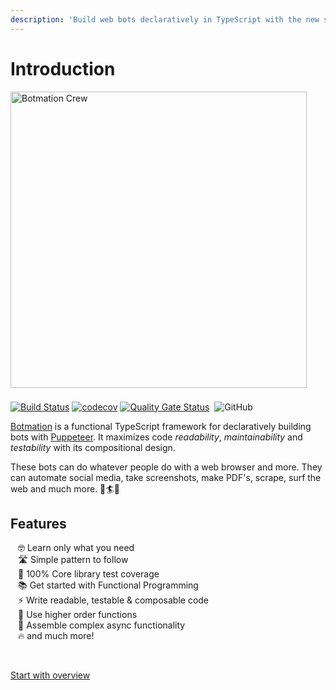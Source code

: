 ```yaml
---
description: 'Build web bots declaratively in TypeScript with the new simple framework called Botmation'
---
```


# Introduction

<img src="banner/1556x379v2.png" alt="Botmation Crew" width="474" style="margin-bottom: .5rem" />

[![Build Status](https://travis-ci.com/mrWh1te/Botmation.svg?branch=master)](https://travis-ci.com/mrWh1te/Botmation)
[![codecov](https://img.shields.io/codecov/c/github/mrWh1te/Botmation/master?label=codecov)](https://codecov.io/gh/mrWh1te/Botmation)
[![Quality Gate Status](https://sonarcloud.io/api/project_badges/measure?project=mrWh1te_Botmation&metric=alert_status)](https://sonarcloud.io/dashboard?id=mrWh1te_Botmation)
[<img src="https://david-dm.org/mrWh1te/Botmation/status.svg" alt="" />](https://david-dm.org/mrWh1te/Botmation)
![GitHub](https://img.shields.io/github/license/mrWh1te/Botmation)

[Botmation](https://github.com/mrWh1te/Botmation) is a functional TypeScript framework for declaratively building bots with [Puppeteer](https://github.com/puppeteer/puppeteer). It maximizes code *readability*, *maintainability* and *testability* with its compositional design.

These bots can do whatever people do with a web browser and more. They can automate social media, take screenshots, make PDF's, scrape, surf the web and much more. 🌊🏄📸

## Features

<ul style="padding-left:.75rem;list-style:none;">
<li>🤓 Learn only what you need</li>
<li>🛣️ Simple pattern to follow</li>
<li>🥇 100% Core library test coverage</li>
<li>📚 Get started with Functional Programming</li>
<li>⚡️ Write readable, testable & composable code</li>
<li>🏢 Use higher order functions</li>
<li>🧱 Assemble complex async functionality</li>
<li>🔥 and much more!</li>
</ul>

<br />

[Start with overview](/overview)
